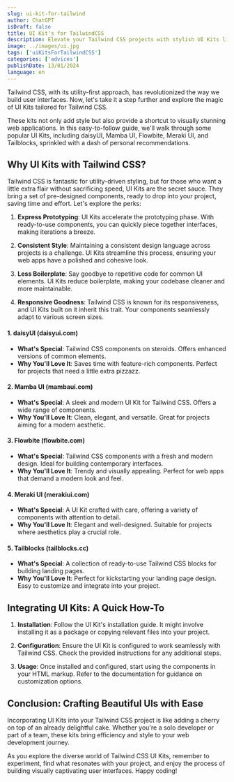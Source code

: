 ```yaml
---
slug: ui-kit-for-tailwind
author: ChatGPT
isDraft: false
title: UI Kit's for TailwindCSS
description: Elevate your Tailwind CSS projects with stylish UI Kits like daisyUI, Mamba UI, Flowbite, Meraki UI, and Tailblocks. Effortless integration for beautiful, efficient web development. 🎨✨
image: ../images/ui.jpg
tags: ['uiKitsForTailwindCSS']
categories: ['advices']
publishDate: 13/01/2024
language: en
---
```


Tailwind CSS, with its utility-first approach, has revolutionized the way we build user interfaces. Now, let's take it a step further and explore the magic of UI Kits tailored for Tailwind CSS.


These kits not only add style but also provide a shortcut to visually stunning web applications. In this easy-to-follow guide, we'll walk through some popular UI Kits, including daisyUI, Mamba UI, Flowbite, Meraki UI, and Tailblocks, sprinkled with a dash of personal recommendations.



## **Why UI Kits with Tailwind CSS?**

Tailwind CSS is fantastic for utility-driven styling, but for those who want a little extra flair without sacrificing speed, UI Kits are the secret sauce. They bring a set of pre-designed components, ready to drop into your project, saving time and effort. Let's explore the perks:

1. **Express Prototyping**: UI Kits accelerate the prototyping phase. With ready-to-use components, you can quickly piece together interfaces, making iterations a breeze.

2. **Consistent Style**: Maintaining a consistent design language across projects is a challenge. UI Kits streamline this process, ensuring your web apps have a polished and cohesive look.

3. **Less Boilerplate**: Say goodbye to repetitive code for common UI elements. UI Kits reduce boilerplate, making your codebase cleaner and more maintainable.

4. **Responsive Goodness**: Tailwind CSS is known for its responsiveness, and UI Kits built on it inherit this trait. Your components seamlessly adapt to various screen sizes.



#### 1. **daisyUI (daisyui.com)**
   - **What's Special**: Tailwind CSS components on steroids. Offers enhanced versions of common elements.
   - **Why You'll Love It**: Saves time with feature-rich components. Perfect for projects that need a little extra pizzazz.

#### 2. **Mamba UI (mambaui.com)**
   - **What's Special**: A sleek and modern UI Kit for Tailwind CSS. Offers a wide range of components.
   - **Why You'll Love It**: Clean, elegant, and versatile. Great for projects aiming for a modern aesthetic.

#### 3. **Flowbite (flowbite.com)**
   - **What's Special**: Tailwind CSS components with a fresh and modern design. Ideal for building contemporary interfaces.
   - **Why You'll Love It**: Trendy and visually appealing. Perfect for web apps that demand a modern look and feel.

#### 4. **Meraki UI (merakiui.com)**
   - **What's Special**: A UI Kit crafted with care, offering a variety of components with attention to detail.
   - **Why You'll Love It**: Elegant and well-designed. Suitable for projects where aesthetics play a crucial role.

#### 5. **Tailblocks (tailblocks.cc)**
   - **What's Special**: A collection of ready-to-use Tailwind CSS blocks for building landing pages.
   - **Why You'll Love It**: Perfect for kickstarting your landing page design. Easy to customize and integrate into your project.



## **Integrating UI Kits: A Quick How-To**

1. **Installation**: Follow the UI Kit's installation guide. It might involve installing it as a package or copying relevant files into your project.

2. **Configuration**: Ensure the UI Kit is configured to work seamlessly with Tailwind CSS. Check the provided instructions for any additional steps.

3. **Usage**: Once installed and configured, start using the components in your HTML markup. Refer to the documentation for guidance on customization options.



## **Conclusion: Crafting Beautiful UIs with Ease**

Incorporating UI Kits into your Tailwind CSS project is like adding a cherry on top of an already delightful cake. Whether you're a solo developer or part of a team, these kits bring efficiency and style to your web development journey.



As you explore the diverse world of Tailwind CSS UI Kits, remember to experiment, find what resonates with your project, and enjoy the process of building visually captivating user interfaces. Happy coding!
